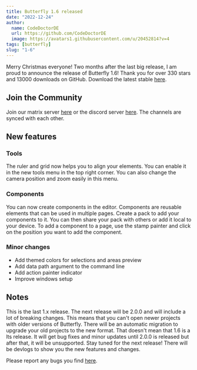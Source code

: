 ```yaml
---
title: Butterfly 1.6 released
date: "2022-12-24"
author:
  name: CodeDoctorDE
  url: https://github.com/CodeDoctorDE
  image: https://avatars1.githubusercontent.com/u/20452814?v=4
tags: [butterfly]
slug: "1-6"
---
```


Merry Christmas everyone!
Two months after the last big release, I am proud to announce the release of Butterfly 1.6! Thank you for over 330 stars and 13000 downloads on GitHub.
Download the latest stable [here](https://github.com/LinwoodCloud/Butterfly/releases/v1.6.0).

## Join the Community

Join our matrix server [here](https://linwood.dev/matrix) or the discord server [here](https://linwood.dev/discord).
The channels are synced with each other.

## New features

### Tools

The ruler and grid now helps you to align your elements. You can enable it in the new tools menu in the top right corner.
You can also change the camera position and zoom easily in this menu.

### Components

You can now create components in the editor. Components are reusable elements that can be used in multiple pages.
Create a pack to add your components to it. You can then share your pack with others or add it local to your device.
To add a component to a page, use the stamp painter and click on the position you want to add the component.

### Minor changes

- Add themed colors for selections and areas preview
- Add data path argument to the command line
- Add action painter indicator
- Improve windows setup

## Notes

This is the last 1.x release. The next release will be 2.0.0 and will include a lot of breaking changes.
This means that you can't open newer projects with older versions of Butterfly. There will be an automatic migration to upgrade your old projects to the new format.
That doesn't mean that 1.6 is a lts release. It will get bug fixes and minor updates until 2.0.0 is released but after that, it will be unsupported.
Stay tuned for the next release! There will be devlogs to show you the new features and changes.

Please report any bugs you find [here](https://github.com/LinwoodCloud/Butterfly/issues).

